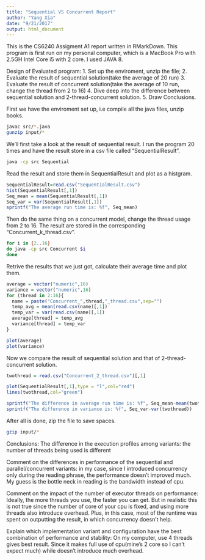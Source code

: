 ```yaml
---
title: "Sequential VS Concurrent Report"
author: "Yang Xia"
date: "9/21/2017"
output: html_document
---
```

This is the CS6240 Assigment A1 report written in RMarkDown.
This program is first run on my personal computer, which is a MacBook Pro with 2.5GH Intel Core i5 with 2 core. I used JAVA 8.

Design of Evaluated program:
1. Set up the enviroment, unzip the file;
2. Evaluate the result of sequential solution(take the average of 20 run)
3. Evaluate the result of concurrent solution(take the average of 10 run, change the thread from 2 to 16)
4. Dive deep into the difference between sequential solution and 2-thread-concurrent solution.
5. Draw Conclusions.

First we have the enviroment set up, i.e compile all the java files, unzip books.

```bash
javac src/*.java
gunzip input/*
```

We'll first take a look at the result of sequential result. I run the program 20 times and have the result store in a csv file called "SequentialResult".

```bash
java -cp src Sequential
```

Read the result and store them in SequentialResult and plot as a histgram.
```r
SequentialResult=read.csv("SequentialResult.csv")
hist(SequentialResult[,1])
Seq_mean = mean(SequentialResult[,1])
Seq_var = var(SequentialResult[,1])
sprintf("The average run time is: %f", Seq_mean)
```

Then do the same thing on a concurrent model, change the thread usage from 2 to 16.
The result are stored in the corresponding "Concurrent_k_thread.csv".
```bash
for i in {2..16}
do java -cp src Concurrent $i
done
```

Retrive the results that we just got, calculate their average time and plot them.
```r
average = vector("numeric",16)
variance = vector("numeric",16)
for (thread in 2:16){
  name = paste("Concurrent_",thread,"_thread.csv",sep="")
  temp_avg = mean(read.csv(name)[,1])
  temp_var = var(read.csv(name)[,1])
  average[thread] = temp_avg
  variance[thread] = temp_var
}

plot(average)
plot(variance)
```

Now we compare the result of sequential solution and that of 2-thread-concurrent solution.
```r
twothread = read.csv("Concurrent_2_thread.csv")[,1]

plot(SequentialResult[,1],type = "l",col="red")
lines(twothread,col="green")

sprintf("The difference in average run time is: %f", Seq_mean-mean(twothread))
sprintf("The difference in variance is: %f", Seq_var-var(twothread))
```

After all is done, zip the file to save spaces.
```bash
gzip input/*
```

Conclusions:
The difference in the execution profiles among variants: the number of threads being used is different

Comment on the differences in performance of the sequential and parallel/concurrent variants: in my case, since I introduced concurrency only during the reading phrase, the performance doesn't improved much. My guess is the bottle neck in reading is the bandwidth instead of cpu.

Comment on the impact of the number of executor threads on performance:
Ideally, the more threads you use, the faster you can get. But in realistic this is not true since the number of core of your cpu is fixed, and using more threads also introduce overhead.
Plus, in this case, most of the runtime was spent on outputting the result, in which concurrency doesn't help.

Explain which implementation variant and configuration have the best combination of performance and stability:
On my computer, use 4 threads gives best result. Since it makes full use of cpu(mine's 2 core so I can't expect much) while doesn't introduce much overhead.




